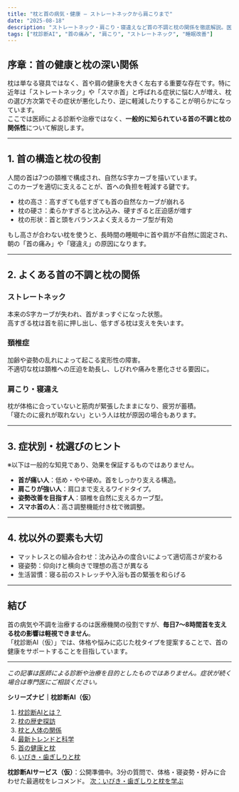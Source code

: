 ```yaml
---
title: "枕と首の病気・健康 – ストレートネックから肩こりまで"
date: "2025-08-18"
description: "ストレートネック・肩こり・寝違えなど首の不調と枕の関係を徹底解説。医療診断ではなく一般知見に基づき、快適な睡眠をサポートする枕選びのポイントを紹介します。"
tags: ["枕診断AI", "首の痛み", "肩こり", "ストレートネック", "睡眠改善"]
---
```


## 序章：首の健康と枕の深い関係
枕は単なる寝具ではなく、首や肩の健康を大きく左右する重要な存在です。特に近年は「ストレートネック」や「スマホ首」と呼ばれる症状に悩む人が増え、枕の選び方次第でその症状が悪化したり、逆に軽減したりすることが明らかになっています。  
ここでは医師による診断や治療ではなく、**一般的に知られている首の不調と枕の関係性**について解説します。

---

## 1. 首の構造と枕の役割
人間の首は7つの頚椎で構成され、自然なS字カーブを描いています。  
このカーブを適切に支えることが、首への負担を軽減する鍵です。  

- 枕の高さ：高すぎても低すぎても首の自然なカーブが崩れる  
- 枕の硬さ：柔らかすぎると沈み込み、硬すぎると圧迫感が増す  
- 枕の形状：首と頭をバランスよく支えるカーブ型が有効  

もし高さが合わない枕を使うと、長時間の睡眠中に首や肩が不自然に固定され、朝の「首の痛み」や「寝違え」の原因になります。

---

## 2. よくある首の不調と枕の関係
### ストレートネック
本来のS字カーブが失われ、首がまっすぐになった状態。  
高すぎる枕は首を前に押し出し、低すぎる枕は支えを失います。  

### 頚椎症
加齢や姿勢の乱れによって起こる変形性の障害。  
不適切な枕は頚椎への圧迫を助長し、しびれや痛みを悪化させる要因に。  

### 肩こり・寝違え
枕が体格に合っていないと筋肉が緊張したままになり、疲労が蓄積。  
「寝たのに疲れが取れない」という人は枕が原因の場合もあります。  

---

## 3. 症状別・枕選びのヒント
※以下は一般的な知見であり、効果を保証するものではありません。  

- **首が痛い人**：低め・やや硬め。首をしっかり支える構造。  
- **肩こりが強い人**：肩口まで支えるワイドタイプ。  
- **姿勢改善を目指す人**：頸椎を自然に支えるカーブ型。  
- **スマホ首の人**：高さ調整機能付き枕で微調整。  

---

## 4. 枕以外の要素も大切
- マットレスとの組み合わせ：沈み込みの度合いによって適切高さが変わる  
- 寝姿勢：仰向けと横向きで理想の高さが異なる  
- 生活習慣：寝る前のストレッチや入浴も首の緊張を和らげる  

---

## 結び
首の病気や不調を治療するのは医療機関の役割ですが、**毎日7〜8時間首を支える枕の影響は軽視できません**。  
「枕診断AI（仮）」では、体格や悩みに応じた枕タイプを提案することで、首の健康をサポートすることを目指しています。  

---
*この記事は医師による診断や治療を目的としたものではありません。症状が続く場合は専門医にご相談ください。*

**シリーズナビ｜枕診断AI（仮）**
1. [枕診断AIとは？](/diagnostic-ai/makura/01-intro)
2. [枕の歴史探訪](/diagnostic-ai/makura/02-history)
3. [枕と人体の関係](/diagnostic-ai/makura/03-anatomy)
4. [最新トレンドと科学](/diagnostic-ai/makura/04-trends)
5. [首の健康と枕](/diagnostic-ai/makura/05-neck-health)
6. [いびき・歯ぎしりと枕](/diagnostic-ai/makura/06-snoring-grinding)

<div style={{margin:'24px 0', padding:'16px', border:'1px solid #eee', borderRadius:12}}>
  <strong>枕診断AIサービス（仮）</strong>：公開準備中。3分の質問で、体格・寝姿勢・好みに合わせた最適枕をレコメンド。  
  <a href="/diagnostic-ai/makura/06-snoring-grinding" style={{display:'inline-block', padding:'10px 14px', borderRadius:8, border:'1px solid #333', marginTop:8}}>次：いびき・歯ぎしりと枕を学ぶ</a>
</div>
